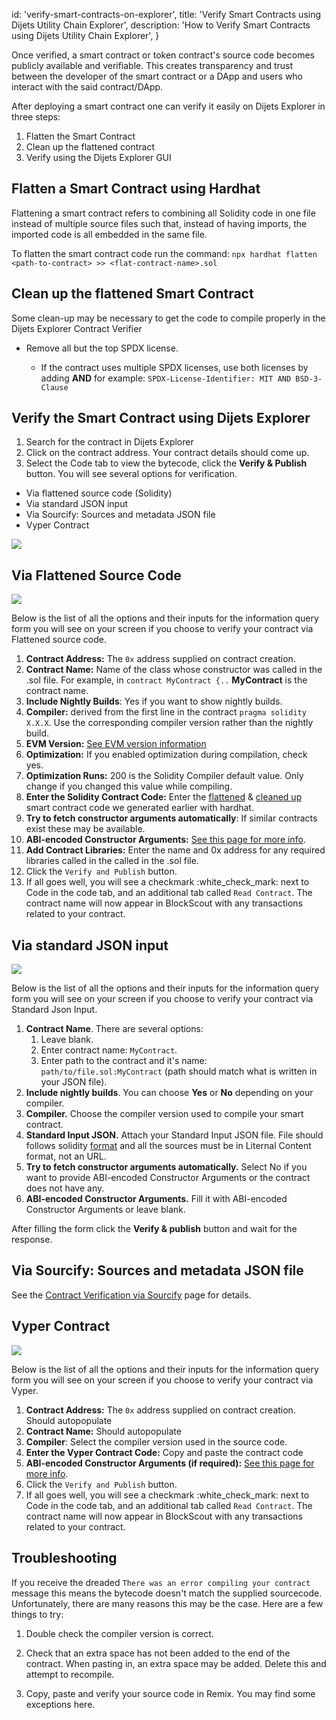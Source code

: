 
  id: 'verify-smart-contracts-on-explorer',
  title: 'Verify Smart Contracts using Dijets Utility Chain Explorer',
  description: 'How to Verify Smart Contracts using Dijets Utility Chain Explorer',
}

Once verified, a smart contract or token contract's source code becomes publicly available and verifiable. This creates transparency and trust
between the developer of the smart contract or a DApp and users who interact with the said contract/DApp.

After deploying a smart contract one can verify it easily on Dijets Explorer in three steps:

1. Flatten the Smart Contract
2. Clean up the flattened contract
3. Verify using the Dijets Explorer GUI

## Flatten a Smart Contract using Hardhat

<Admonition type="info">

  Flattening a smart contract refers to combining all Solidity code in one file instead of multiple source files such that, 
  instead of having imports, the imported code is all embedded in the same file.

  </Admonition>

To flatten the smart contract code run the command:
`npx hardhat flatten <path-to-contract> >> <flat-contract-name>.sol`

## Clean up the flattened Smart Contract

Some clean-up may be necessary to get the code to compile properly in the Dijets Explorer Contract Verifier

- Remove all but the top SPDX license.

  - If the contract uses multiple SPDX licenses, use both licenses by adding **AND** for example:
    `SPDX-License-Identifier: MIT AND BSD-3-Clause`

## Verify the Smart Contract using Dijets Explorer

1. Search for the contract in Dijets Explorer
2. Click on the contract address. Your contract details should come up.
3. Select the Code tab to view the bytecode, click the **Verify & Publish** button. You will see several options for verification.
- Via flattened source code (Solidity)
- Via standard JSON input
- Via Sourcify: Sources and metadata JSON file
- Vyper Contract

![](/docs/img/contract-verify.png)

## Via Flattened Source Code

![](/docs/img/flattened-code.png)

Below is the list of all the options and their inputs for the information query form you will see on your screen if you choose to verify your contract via Flattened source code.

1. **Contract Address:** The `0x` address supplied on contract creation.&#x20;
2. **Contract Name:** Name of the class whose constructor was called in the .sol file. For example, in `contract MyContract {..` **MyContract** is the contract name.&#x20;
3. **Include Nightly Builds**: Yes if you want to show nightly builds.
4. **Compiler:** derived from the first line in the contract `pragma solidity X.X.X`. Use the corresponding compiler version rather than the nightly build.
5. **EVM Version:** [See EVM version information](../evm-version-information.md)
6. **Optimization:** If you enabled optimization during compilation, check yes.
7. **Optimization Runs:** 200 is the Solidity Compiler default value. Only change if you changed this value while compiling.
8. &#x20;**Enter the Solidity Contract Code:** Enter the [flattened](#flatten-a-smart-contract-using-hardhat) & [cleaned up](clean-up-the-flattened-smart-contract) smart contract code we generated earlier with hardhat.
9. **Try to fetch constructor arguments automatically**: If similar contracts exist these may be available.
10. **ABI-encoded Constructor Arguments:** [See this page for more info](../abi-encoded-constructor-arguments.md).
11. **Add Contract Libraries:** Enter the name and 0x address for any required libraries called in the called in the .sol file.
12. Click the `Verify and Publish` button.
13. If all goes well, you will see a checkmark :white\_check\_mark: next to Code in the code tab, and an additional tab called `Read Contract`. The contract name will now appear in BlockScout with any transactions related to your contract.

## Via standard JSON input

![](/docs/img/standard-json.png)

Below is the list of all the options and their inputs for the information query form you will see on your screen if you choose to verify your contract via Standard Json Input.

1. **Contract Name**. There are several options:
   1. Leave blank.
   2. Enter contract name: `MyContract`.
   3. Enter path to the contract and it's name: `path/to/file.sol:MyContract` (path should match what is written in your JSON file).
2. **Include nightly builds**. You can choose **Yes** or **No** depending on your compiler.
3. **Compiler.** Choose the compiler version used to compile your smart contract.
4. **Standard Input JSON.** Attach your Standard Input JSON file. File should follows solidity [format](https://docs.soliditylang.org/en/latest/using-the-compiler.html#input-description) and all the sources must be in Liternal Content format, not an URL.
5. **Try to fetch constructor arguments automatically.** Select No if you want to provide ABI-encoded Constructor Arguments or the contract does not have any.
6. **ABI-encoded Constructor Arguments.** Fill it with ABI-encoded Constructor Arguments or leave blank.

After filling the form click the **Verify & publish** button and wait for the response.

## Via Sourcify: Sources and metadata JSON file

See the [Contract Verification via Sourcify](verify-smart-contracts-with-sourcify) page for details.

## Vyper Contract

![](/docs/img/vyper.png)

Below is the list of all the options and their inputs for the information query form you will see on your screen if you choose to verify your contract via Vyper.

1. **Contract Address:** The `0x` address supplied on contract creation. Should autopopulate
2. **Contract Name:** Should autopopulate
3. **Compiler**: Select the compiler version used in the source code.
4. **Enter the Vyper Contract Code:** Copy and paste the contract code
5. **ABI-encoded Constructor Arguments (if required):**  [See this page for more info](../abi-encoded-constructor-arguments.md).
6. Click the `Verify and Publish` button.
7. If all goes well, you will see a checkmark :white\_check\_mark: next to Code in the code tab, and an additional tab called `Read Contract`. The contract name will now appear in BlockScout with any transactions related to your contract.

## Troubleshooting

If you receive the dreaded `There was an error compiling your contract` message this means the bytecode doesn't match the supplied sourcecode. Unfortunately, there are many reasons this may be the case. Here are a few things to try:

1. Double check the compiler version is correct.

2. Check that an extra space has not been added to the end of the contract. When pasting in, an extra space may be added. Delete this and attempt to recompile.

3. Copy, paste and verify your source code in Remix. You may find some exceptions here.



